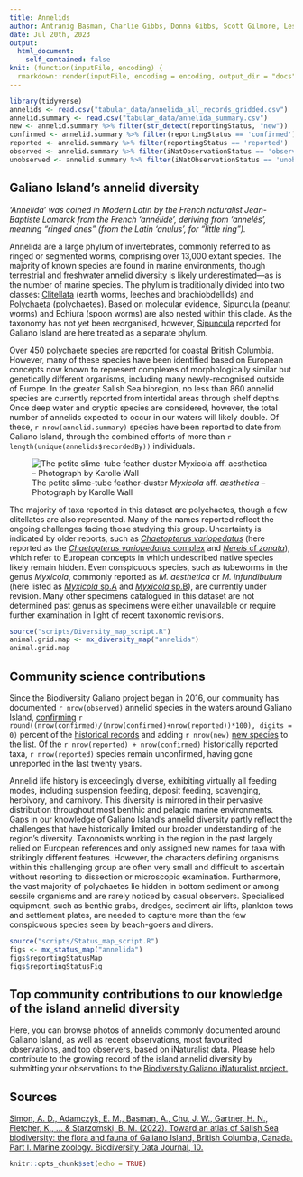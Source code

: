 ```yaml
---
title: Annelids
author: Antranig Basman, Charlie Gibbs, Donna Gibbs, Scott Gilmore, Leslie Harris, Andy Lamb, Andrew Simon
date: Jul 20th, 2023
output: 
  html_document:
    self_contained: false
knit: (function(inputFile, encoding) {
  rmarkdown::render(inputFile, encoding = encoding, output_dir = "docs", output_options = list(copy_resources = TRUE)) })
---
```


```r
library(tidyverse)
annelids <- read.csv("tabular_data/annelida_all_records_gridded.csv")
annelid.summary <- read.csv("tabular_data/annelida_summary.csv")
new <- annelid.summary %>% filter(str_detect(reportingStatus, "new")) 
confirmed <- annelid.summary %>% filter(reportingStatus == 'confirmed') 
reported <- annelid.summary %>% filter(reportingStatus == 'reported') 
observed <- annelid.summary %>% filter(iNatObservationStatus == 'observed') 
unobserved <- annelid.summary %>% filter(iNatObservationStatus == 'unobserved') 
```

## Galiano Island's annelid diversity

*‘Annelida’ was coined in Modern Latin by the French naturalist Jean-Baptiste Lamarck from the French 'annélide', deriving from 'annelés', meaning “ringed ones” (from the Latin 'anulus', for “little ring”).*

Annelida are a large phylum of invertebrates, commonly referred to as ringed or segmented worms, comprising over 13,000 extant species. The majority of known species are found in marine environments, though terrestrial and freshwater annelid diversity is likely underestimated—as is the number of marine species. The phylum is traditionally divided into two classes: [Clitellata](#taxon:Clitellata) (earth worms, leeches and brachiobdellids) and [Polychaeta](#taxon:Polychaeta) (polychaetes). Based on molecular evidence, Sipuncula (peanut worms) and Echiura (spoon worms) are also nested within this clade. As the taxonomy has not yet been reorganised, however, [Sipuncula](Sipuncula-Reknitted.html) reported for Galiano Island are here treated as a separate phylum.

Over 450 polychaete species are reported for coastal British Columbia. However, many of these species have been identified based on European concepts now known to represent complexes of morphologically similar but genetically different organisms, including many newly-recognised outside of Europe. In the greater Salish Sea bioregion, no less than 860 annelid species are currently reported from intertidal areas through shelf depths. Once deep water and cryptic species are considered, however, the total number of annelids expected to occur in our waters will likely double. Of these, `r nrow(annelid.summary)` species have been reported to date from Galiano Island, through the combined efforts of more than `r length(unique(annelids$recordedBy))` individuals.

![The petite slime-tube feather-duster *Myxicola* aff. *aesthetica* – Photograph by Karolle Wall](media/Myxicola_Karolle_Wall.png)

The majority of taxa reported in this dataset are polychaetes, though a few clitellates are also represented. Many of the names reported reflect the ongoing challenges facing those studying this group. Uncertainty is indicated by older reports, such as [*Chaetopterus variopedatus*](#taxon:Chaetopterus variopedatus) (here reported as the [*Chaetopterus variopedatus* complex](#taxon:Chaetopterus variopedatus) and [*Nereis* cf *zonata*](#taxon:Nereis zonata)), which refer to European concepts in which undescribed native species likely remain hidden. Even conspicuous species, such as tubeworms in the genus *Myxicola*, commonly reported as *M. aesthetica* or *M. infundibulum* (here listed as [*Myxicola* sp.A](#taxon:Myxicola aesthetica) and [*Myxicola* sp.B](#taxon:Myxicola infundibulum)), are currently under revision. Many other specimens catalogued in this dataset are not determined past genus as specimens were either unavailable or require further examination in light of recent taxonomic revisions.

```r
source("scripts/Diversity_map_script.R")
animal.grid.map <- mx_diversity_map("annelida")
animal.grid.map
```

## Community science contributions

Since the Biodiversity Galiano project began in 2016, our community has documented `r nrow(observed)` annelid species in the waters around Galiano Island, [confirming](#region:confirmed) `r round((nrow(confirmed)/(nrow(confirmed)+nrow(reported))*100), digits = 0)` percent of the [historical records](#region:historical) and adding `r nrow(new)` [new species](#region:new) to the list. Of the `r nrow(reported) + nrow(confirmed)` historically reported taxa, `r nrow(reported)` species remain unconfirmed, having gone unreported in the last twenty years.

Annelid life history is exceedingly diverse, exhibiting virtually all feeding modes, including suspension feeding, deposit feeding, scavenging, herbivory, and carnivory. This diversity is mirrored in their pervasive distribution throughout most benthic and pelagic marine environments. Gaps in our knowledge of Galiano Island’s annelid diversity partly reflect the challenges that have historically limited our broader understanding of the region’s diversity. Taxonomists working in the region in the past largely relied on European references and only assigned new names for taxa with strikingly different features. However, the characters defining organisms within this challenging group are often very small and difficult to ascertain without resorting to dissection or microscopic examination. Furthermore, the vast majority of polychaetes lie hidden in bottom sediment or among sessile organisms and are rarely noticed by casual observers. Specialised equipment, such as benthic grabs, dredges, sediment air lifts, plankton tows and settlement plates, are needed to capture more than the few conspicuous species seen by beach-goers and divers.

```r
source("scripts/Status_map_script.R")
figs <- mx_status_map("annelida")
figs$reportingStatusMap
figs$reportingStatusFig
```

## Top community contributions to our knowledge of the island annelid diversity

Here, you can browse photos of annelids commonly documented around Galiano Island, as well as recent observations, most favourited observations, and top observers, based on [iNaturalist](http://inaturalist.org/) data. Please help contribute to the growing record of the island annelid diversity by submitting your observations to the [Biodiversity Galiano iNaturalist project.](http://inaturalist.org/projects/biodiversity-galiano-island) 

<span class="mxcw-nonLeafletPane mxcw-paneName-TopContributions html-widget leaflet"></span>

## Sources

[Simon, A. D., Adamczyk, E. M., Basman, A., Chu, J. W., Gartner, H. N., Fletcher, K., ... & Starzomski, B. M. (2022). Toward an atlas of Salish Sea biodiversity: the flora and fauna of Galiano Island, British Columbia, Canada. Part I. Marine zoology. Biodiversity Data Journal, 10.](https://bdj.pensoft.net/article/76050/)

```r
knitr::opts_chunk$set(echo = TRUE)
```
